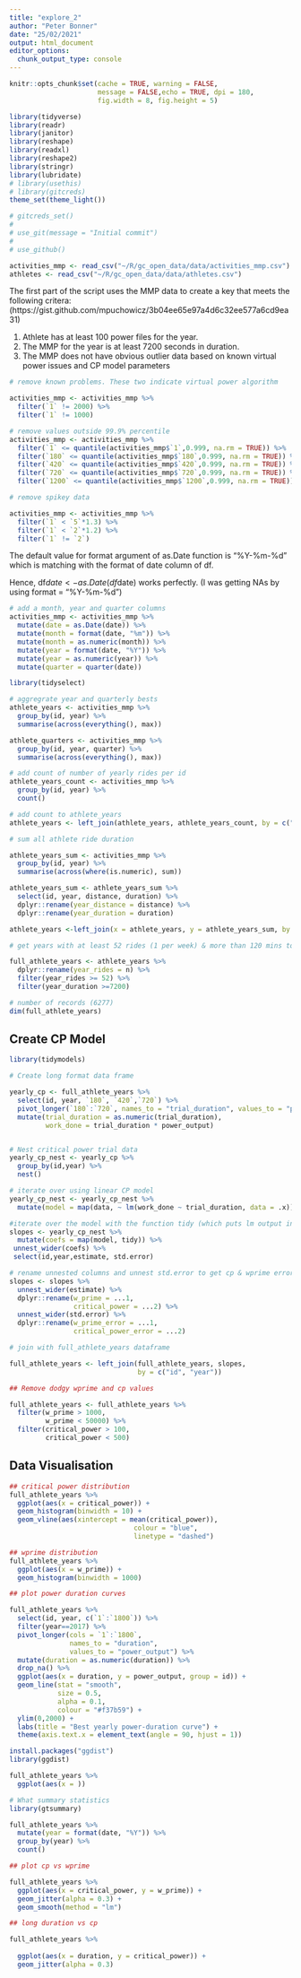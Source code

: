 ```yaml
---
title: "explore_2"
author: "Peter Bonner"
date: "25/02/2021"
output: html_document
editor_options: 
  chunk_output_type: console
---
```


```r
knitr::opts_chunk$set(cache = TRUE, warning = FALSE,
                      message = FALSE,echo = TRUE, dpi = 180,
                      fig.width = 8, fig.height = 5)


```

```r
library(tidyverse)
library(readr)
library(janitor)
library(reshape)
library(readxl)
library(reshape2)
library(stringr)
library(lubridate)
# library(usethis)
# library(gitcreds)
theme_set(theme_light())

```

```r

# gitcreds_set()
# 
# use_git(message = "Initial commit")
# 
# use_github()
```




```r
activities_mmp <- read_csv("~/R/gc_open_data/data/activities_mmp.csv")
athletes <- read_csv("~/R/gc_open_data/data/athletes.csv")
```

The first part of the script uses the MMP data to create a key that meets the following critera:(https://gist.github.com/mpuchowicz/3b04ee65e97a4d6c32ee577a6cd9ea31)

1. Athlete has at least 100 power files for the year.
2. The MMP for the year is at least 7200 seconds in duration.
3. The MMP does not have obvious outlier data based on known virtual power issues and CP model parameters

```r
# remove known problems. These two indicate virtual power algorithm

activities_mmp <- activities_mmp %>%
  filter(`1` != 2000) %>%
  filter(`1` != 1000)

# remove values outside 99.9% percentile
activities_mmp <- activities_mmp %>%
  filter(`1` <= quantile(activities_mmp$`1`,0.999, na.rm = TRUE)) %>%
  filter(`180` <= quantile(activities_mmp$`180`,0.999, na.rm = TRUE)) %>%
  filter(`420` <= quantile(activities_mmp$`420`,0.999, na.rm = TRUE)) %>%
  filter(`720` <= quantile(activities_mmp$`720`,0.999, na.rm = TRUE)) %>%
  filter(`1200` <= quantile(activities_mmp$`1200`,0.999, na.rm = TRUE)) 

# remove spikey data

activities_mmp <- activities_mmp %>%
  filter(`1` < `5`*1.3) %>%
  filter(`1` < `2`*1.2) %>%
  filter(`1` != `2`)

```

The default value for format argument of as.Date function is "%Y-%m-%d" which is matching with the format of date column of df.

Hence, df$date <- as.Date(df$date) works perfectly. (I was getting NAs by using format = "%Y-%m-%d")

```r
# add a month, year and quarter columns
activities_mmp <- activities_mmp %>%
  mutate(date = as.Date(date)) %>%
  mutate(month = format(date, "%m")) %>%
  mutate(month = as.numeric(month)) %>%
  mutate(year = format(date, "%Y")) %>%
  mutate(year = as.numeric(year)) %>%
  mutate(quarter = quarter(date))

```

```r

library(tidyselect)

# aggregrate year and quarterly bests
athlete_years <- activities_mmp %>%
  group_by(id, year) %>%
  summarise(across(everything(), max))

athlete_quarters <- activities_mmp %>%
  group_by(id, year, quarter) %>%
  summarise(across(everything(), max))

# add count of number of yearly rides per id
athlete_years_count <- activities_mmp %>%
  group_by(id, year) %>%
  count()

# add count to athlete_years
athlete_years <- left_join(athlete_years, athlete_years_count, by = c("id", "year"))

# sum all athlete ride duration

athlete_years_sum <- activities_mmp %>%
  group_by(id, year) %>%
  summarise(across(where(is.numeric), sum))

athlete_years_sum <- athlete_years_sum %>%
  select(id, year, distance, duration) %>%
  dplyr::rename(year_distance = distance) %>%
  dplyr::rename(year_duration = duration)

athlete_years <-left_join(x = athlete_years, y = athlete_years_sum, by = c("id", "year"))


```

```r
# get years with at least 52 rides (1 per week) & more than 120 mins total duration 

full_athlete_years <- athlete_years %>%
  dplyr::rename(year_rides = n) %>%
  filter(year_rides >= 52) %>%
  filter(year_duration >=7200)

# number of records (6277)
dim(full_athlete_years)

```

## Create CP Model

```r
library(tidymodels)

# Create long format data frame 

yearly_cp <- full_athlete_years %>%
  select(id, year, `180`, `420`,`720`) %>%
  pivot_longer(`180`:`720`, names_to = "trial_duration", values_to = "power_output") %>%
  mutate(trial_duration = as.numeric(trial_duration),
         work_done = trial_duration * power_output)


# Nest critical power trial data 
yearly_cp_nest <- yearly_cp %>%
  group_by(id,year) %>%
  nest()

# iterate over using linear CP model
yearly_cp_nest <- yearly_cp_nest %>%
  mutate(model = map(data, ~ lm(work_done ~ trial_duration, data = .x)))

#iterate over the model with the function tidy (which puts lm output into tidy format) & unnest coeffs to extract cp & wprime into separate columns
slopes <- yearly_cp_nest %>%
  mutate(coefs = map(model, tidy)) %>%   
 unnest_wider(coefs) %>%
 select(id,year,estimate, std.error)

# rename unnested columns and unnest std.error to get cp & wprime error
slopes <- slopes %>%
  unnest_wider(estimate) %>%
  dplyr::rename(w_prime = ...1,
                critical_power = ...2) %>%
  unnest_wider(std.error) %>%
  dplyr::rename(w_prime_error = ...1,
                critical_power_error = ...2)

# join with full_athlete_years dataframe

full_athlete_years <- left_join(full_athlete_years, slopes,
                                by = c("id", "year"))

```

```r
## Remove dodgy wprime and cp values

full_athlete_years <- full_athlete_years %>%
  filter(w_prime > 1000,
         w_prime < 50000) %>%
  filter(critical_power > 100,
         critical_power < 500)
```

## Data Visualisation

```r
## critical power distribution
full_athlete_years %>%
  ggplot(aes(x = critical_power)) +
  geom_histogram(binwidth = 10) +
  geom_vline(aes(xintercept = mean(critical_power)),
                               colour = "blue",
                               linetype = "dashed")

```

```r
## wprime distribution
full_athlete_years %>%
  ggplot(aes(x = w_prime)) +
  geom_histogram(binwidth = 1000)
```

```r
## plot power duration curves

full_athlete_years %>%
  select(id, year, c(`1`:`1800`)) %>%
  filter(year==2017) %>%
  pivot_longer(cols = `1`:`1800`,
               names_to = "duration",
               values_to = "power_output") %>%
  mutate(duration = as.numeric(duration)) %>%
  drop_na() %>%
  ggplot(aes(x = duration, y = power_output, group = id)) +
  geom_line(stat = "smooth",
            size = 0.5,
            alpha = 0.1,
            colour = "#f37b59") +
  ylim(0,2000) +
  labs(title = "Best yearly power-duration curve") +
  theme(axis.text.x = element_text(angle = 90, hjust = 1))

```

```r
install.packages("ggdist")
library(ggdist)

full_athlete_years %>%
  ggplot(aes(x = ))

```



```r
# What summary statistics
library(gtsummary)

full_athlete_years %>%
  mutate(year = format(date, "%Y")) %>%
  group_by(year) %>%
  count()

## plot cp vs wprime

full_athlete_years %>%
  ggplot(aes(x = critical_power, y = w_prime)) +
  geom_jitter(alpha = 0.3) +
  geom_smooth(method = "lm")

## long duration vs cp

full_athlete_years %>%
  
  ggplot(aes(x = duration, y = critical_power)) +
  geom_jitter(alpha = 0.3)

```

